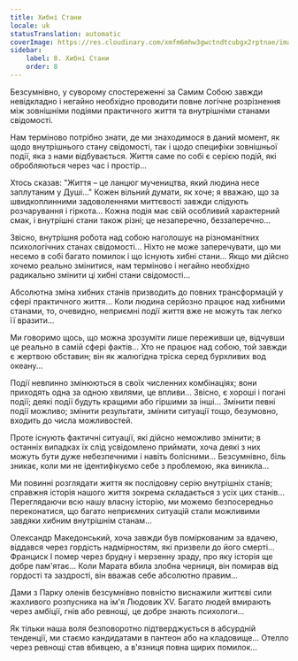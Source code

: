 ```yaml
---
title: Хибні Стани
locale: uk
statusTranslation: automatic
coverImage: https://res.cloudinary.com/xmfm6mhw3gwctndtcubgx2rptnae/image/upload/v1740468922/small_cover_tratado_de_psicologia_revolucionaria_a4c0dca4e0.webp
sidebar:
    label: 8. Хибні Стани
    order: 8
---
```

Безсумнівно, у суворому спостереженні за Самим Собою завжди невідкладно і негайно необхідно проводити повне логічне розрізнення між зовнішніми подіями практичного життя та внутрішніми станами свідомості.

Нам терміново потрібно знати, де ми знаходимося в даний момент, як щодо внутрішнього стану свідомості, так і щодо специфіки зовнішньої події, яка з нами відбувається. Життя саме по собі є серією подій, які обробляються через час і простір...

Хтось сказав: "Життя – це ланцюг мучеництва, який людина несе заплутаним у Душі..." Кожен вільний думати, як хоче; я вважаю, що за швидкоплинними задоволеннями миттєвості завжди слідують розчарування і гіркота... Кожна подія має свій особливий характерний смак, і внутрішні стани також різні; це незаперечно, беззаперечно...

Звісно, внутрішня робота над собою наголошує на різноманітних психологічних станах свідомості... Ніхто не може заперечувати, що ми несемо в собі багато помилок і що існують хибні стани... Якщо ми дійсно хочемо реально змінитися, нам терміново і негайно необхідно радикально змінити ці хибні стани свідомості...

Абсолютна зміна хибних станів призводить до повних трансформацій у сфері практичного життя... Коли людина серйозно працює над хибними станами, то, очевидно, неприємні події життя вже не можуть так легко її вразити...

Ми говоримо щось, що можна зрозуміти лише переживши це, відчувши це реально в самій сфері фактів... Хто не працює над собою, той завжди є жертвою обставин; він як жалюгідна тріска серед бурхливих вод океану...

Події невпинно змінюються в своїх численних комбінаціях; вони приходять одна за одною хвилями, це впливи... Звісно, є хороші і погані події; деякі події будуть кращими або гіршими за інші... Змінити певні події можливо; змінити результати, змінити ситуації тощо, безумовно, входить до числа можливостей.

Проте існують фактичні ситуації, які дійсно неможливо змінити; в останніх випадках їх слід усвідомлено приймати, хоча деякі з них можуть бути дуже небезпечними і навіть болісними... Безсумнівно, біль зникає, коли ми не ідентифікуємо себе з проблемою, яка виникла...

Ми повинні розглядати життя як послідовну серію внутрішніх станів; справжня історія нашого життя зокрема складається з усіх цих станів... Переглядаючи всю нашу власну історію, ми можемо безпосередньо переконатися, що багато неприємних ситуацій стали можливими завдяки хибним внутрішнім станам...

Олександр Македонський, хоча завжди був поміркованим за вдачею, віддався через гордість надмірностям, які призвели до його смерті... Франциск I помер через брудну і мерзенну зраду, про яку історія ще добре пам'ятає... Коли Марата вбила злобна черниця, він помирав від гордості та заздрості, він вважав себе абсолютно правим...

Дами з Парку оленів безсумнівно повністю виснажили життєві сили жахливого розпусника на ім'я Людовик XV. Багато людей вмирають через амбіції, гнів або ревнощі, це добре знають психологи...

Як тільки наша воля безповоротно підтверджується в абсурдній тенденції, ми стаємо кандидатами в пантеон або на кладовище... Отелло через ревнощі став вбивцею, а в'язниця повна щирих помилок...

